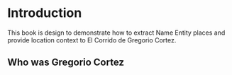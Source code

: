 # Introduction {.unnumbered}

This book is design to demonstrate how to extract Name Entity places and provide location context to El Corrido de Gregorio Cortez.  

## Who was Gregorio Cortez


